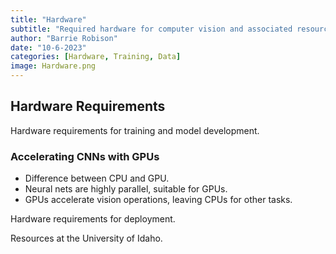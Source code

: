 ```yaml
---
title: "Hardware"
subtitle: "Required hardware for computer vision and associated resources at the UI. "
author: "Barrie Robison"
date: "10-6-2023"
categories: [Hardware, Training, Data]
image: Hardware.png
---
```


## Hardware Requirements

Hardware requirements for training and model development.

### Accelerating CNNs with GPUs

- Difference between CPU and GPU.
- Neural nets are highly parallel, suitable for GPUs.
- GPUs accelerate vision operations, leaving CPUs for other tasks.

Hardware requirements for deployment.

Resources at the University of Idaho.
